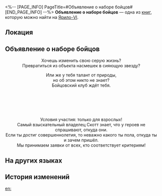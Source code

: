 <%-- [PAGE_INFO]
PageTitle=#Объявление о наборе бойцов#
[END_PAGE_INFO] --%>
{{Дополнить}}
{{Книга Инфобокс
|id           = 100
|Название     = 
|Изображение  = Предмет Записи.png
|Мир          = Ярило-VI
|Томов        = 1
|Автор        = <!--нужно добавить-->
|Описание     = Листовка о наборе в Бойцовский клуб, которую можно встретить повсюду в Подземье. Текст в ней покруче, чем во многих рэп-треках.
|Том1         = {{tx}}
|Источник1    = {{tx|Отсутствует источник}}
|Персонажи    = 
|Фракции      = 
}}
'''Объявление о наборе бойцов''' — одна из [[Книги|книг]], которую можно найти на [[Ярило-VI]].

==Локация==
{{Отметка карты|<!--название карты-->|<!--id отметки-->}}

==Объявление о наборе бойцов==
{{Размер|+2|<div align="center">Набор бойцов в Бойцовский клуб!</div>}}

<div align="center">Хочешь изменить свою серую жизнь?<br />
Превратиться из объекта насмешек в сияющую звезду?

Или же у тебя талант от природы,<br />
но об этом никто не знает?<br />
Бойцовский клуб ждёт тебя.</div>

{{Размер|+2|<div align="center">Тебе не потребуется тысячелетиями оттачиваемое боевое искусство</div>}}<br />
{{Размер|+2|<div align="center">или же крепкое телосложение,</div>}}<br />
{{Размер|+2|<div align="center">а лишь стремление быть в центре внимания</div>}}<br />
{{Размер|+2|<div align="center">и смелость изменить себя.</div>}}<br />
{{Размер|+2|<div align="center">Мы поможем тебе стать непревзойдённым героем!</div>}}

<div align="center">Условия участия: только для взрослых! <br />Самый взыскательный владелец Скотт знает, что у героев не спрашивают, откуда они.<br />
Если ты достиг совершеннолетия, то неважно какого ты пола, откуда ты и зачем пришёл.<br />
Мы принимаем заявки от всех, кто соответствует критериям!</div>

==На других языках==
{{На других языках
|en   = Boxer Recruitment Form
|zhs  = 拳手招募单
|zht  = 拳手招募單
|ja   = ボクサー募集広告
|ko   = 격투선수 모집 전단지
|es   = Formulario de inscripción para luchadores
|fr   = Formulaire de recrutement de boxeur
|ru   = Объявление о наборе бойцов
|th   = ประกาศรับสมัครนักมวย
|vi   = Tờ Rơi Tuyển Dụng Võ Sĩ Quyền Anh
|de   = Anmeldeformular für Boxer
|id   = Lembar Pendaftaran Petinju
|pt   = Formulário de Recrutamento de Boxeador
}}

==История изменений==
{{История изменений|3.5}}

[[en:]]
